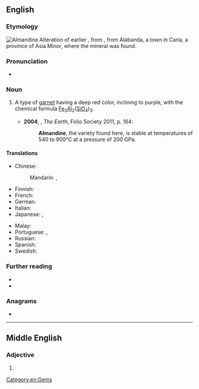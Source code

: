 ==English==
{{wikipedia}}

===Etymology===
[[Image:Almandinas.jpg|thumb|Almandine]]
Alteration of earlier {{m|en|alabandine}}, from {{der|en|la|alabandina}}, from Alabanda, a town in Caria, a province of Asia Minor, where the mineral was found.

===Pronunciation===
* {{a|UK}} {{IPA|en|/ˈal.mən.dʌɪn/}}

===Noun===
{{en-noun|~}}

# {{lb|en|mineral}} A type of [[garnet]] having a deep red color, inclining to purple, with the chemical formula [[iron|Fe]]<sub>3</sub>[[aluminum|Al]]<sub>2</sub>([[silicon|Si]][[oxygen|O]]<sub>4</sub>)<sub>3</sub>.
#* '''2004''', {{w|Richard Fortey}}, ''The Earth'', Folio Society 2011, p. 164:
#*: '''Almandine''', the variety found here, is stable at temperatures of 540 to 900°C at a pressure of 200 GPa.

====Translations====
{{trans-top|mineral}}
* Chinese:
*: Mandarin: {{t+|cmn|鐵鋁榴石|sc=Hani}}, {{t+|cmn|铁铝榴石|tr=Tiělǚliúshí|sc=Hani}}
* Finnish: {{t+|fi|almandiini}}
* French: {{t+|fr|almandin|m}}
* German: {{t+|de|Almandin|m}}
* Italian: {{t|it|almandino|m}}
* Japanese: {{t|ja|鉄礬柘榴石|tr=Tetsubanzakuroishi}}, {{t|ja|アルマンディン|tr=Arumandin}}
{{trans-mid}}
* Malay: {{t|ms|almandin}}
* Portuguese: {{t|pt|almandina|f}}, {{t|pt|almandita|f}}
* Russian: {{t+|ru|альманди́н|m}}
* Spanish: {{t|es|almandino|m}}
* Swedish: {{t|sv|almandin|c}}
{{trans-bottom}}

===Further reading===
* {{R:WebMineral}}
* {{R:mindat}}

===Anagrams===
* {{anagrams|en|a=aadeilmnn|Mandelian}}

[[Category:en:Gems]]

----

==Middle English==

===Adjective===
{{enm-adj}}

# {{alt form|enm|almaunden}}